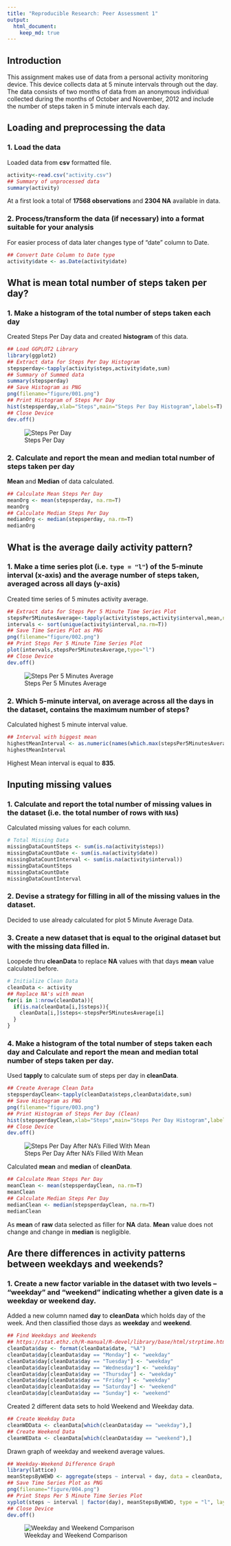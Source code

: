 ```yaml
---
title: "Reproducible Research: Peer Assessment 1"
output: 
  html_document:
    keep_md: true
---
```


## Introduction

This assignment makes use of data from a personal activity monitoring
device. This device collects data at 5 minute intervals through out the
day. The data consists of two months of data from an anonymous
individual collected during the months of October and November, 2012
and include the number of steps taken in 5 minute intervals each day.

## Loading and preprocessing the data

### 1. Load the data

Loaded data from **csv** formatted file.

```r
activity<-read.csv("activity.csv")
## Summary of unprocessed data
summary(activity)
```

At a first look a total of **17568 observations** and **2304 NA** available in data.

### 2. Process/transform the data (if necessary) into a format suitable for your analysis

For easier process of data later changes type of "date" column to Date.

```r
## Convert Date Column to Date type
activity$date <- as.Date(activity$date)
```

## What is mean total number of steps taken per day?

### 1. Make a histogram of the total number of steps taken each day

Created Steps Per Day data and created **histogram** of this data.

```r
## Load GGPLOT2 Library
library(ggplot2)
## Extract data for Steps Per Day Histogram
stepsperday<-tapply(activity$steps,activity$date,sum)
## Summary of Summed data
summary(stepsperday)
## Save Histogram as PNG
png(filename="figure/001.png")
## Print Histogram of Steps Per Day
hist(stepsperday,xlab="Steps",main="Steps Per Day Histogram",labels=T)
## Close Device
dev.off()
```

![Steps Per Day](figure/001.png) 

### 2. Calculate and report the **mean** and **median** total number of steps taken per day

**Mean** and **Median** of data calculated.

```r
## Calculate Mean Steps Per Day
meanOrg <- mean(stepsperday, na.rm=T)
meanOrg
## Calculate Median Steps Per Day
medianOrg <- median(stepsperday, na.rm=T)
medianOrg
```

## What is the average daily activity pattern?

### 1. Make a time series plot (i.e. `type = "l"`) of the 5-minute interval (x-axis) and the average number of steps taken, averaged across all days (y-axis)

Created time series of 5 minutes activity average.

```r
## Extract data for Steps Per 5 Minute Time Series Plot
stepsPer5MinutesAverage<-tapply(activity$steps,activity$interval,mean,na.rm=T)
intervals <- sort(unique(activity$interval,na.rm=T))
## Save Time Series Plot as PNG
png(filename="figure/002.png")
## Print Steps Per 5 Minute Time Series Plot
plot(intervals,stepsPer5MinutesAverage,type="l")
## Close Device
dev.off()
```

![Steps Per 5 Minutes Average](figure/002.png) 


### 2. Which 5-minute interval, on average across all the days in the dataset, contains the maximum number of steps?

Calculated highest 5 minute interval value. 

```r
## Interval with biggest mean
highestMeanInterval <- as.numeric(names(which.max(stepsPer5MinutesAverage)) )
highestMeanInterval
```

Highest Mean interval is equal to **835**.

## Inputing missing values

### 1. Calculate and report the total number of missing values in the dataset (i.e. the total number of rows with `NA`s)

Calculated missing values for each column.

```r
# Total Missing Data
missingDataCountSteps <- sum(is.na(activity$steps))
missingDataCountDate <- sum(is.na(activity$date))
missingDataCountInterval <- sum(is.na(activity$interval))
missingDataCountSteps
missingDataCountDate
missingDataCountInterval
```

### 2. Devise a strategy for filling in all of the missing values in the dataset. 

Decided to use already calculated for plot 5 Minute Average Data.

### 3. Create a new dataset that is equal to the original dataset but with the missing data filled in.

Loopede thru **cleanData** to replace **NA** values with that days **mean** value calculated before.

```r
# Initialize Clean Data
cleanData <- activity
## Replace NA's with mean
for(i in 1:nrow(cleanData)){
  if(is.na(cleanData[i,]$steps)){
    cleanData[i,]$steps<-stepsPer5MinutesAverage[i]
  }
}
```

### 4. Make a histogram of the total number of steps taken each day and Calculate and report the **mean** and **median** total number of steps taken per day.

Used **tapply** to calculate sum of steps per day in **cleanData**.

```r
## Create Average Clean Data
stepsperdayClean<-tapply(cleanData$steps,cleanData$date,sum)
## Save Histogram as PNG
png(filename="figure/003.png")
## Print Histogram of Steps Per Day (Clean)
hist(stepsperdayClean,xlab="Steps",main="Steps Per Day Histogram",labels=T)
## Close Device
dev.off()
```

![Steps Per Day After NA's Filled With Mean](figure/003.png) 

Calculated **mean** and **median** of **cleanData**.

```r
## Calculate Mean Steps Per Day
meanClean <- mean(stepsperdayClean, na.rm=T)
meanClean
## Calculate Median Steps Per Day
medianClean <- median(stepsperdayClean, na.rm=T)
medianClean
```

As **mean** of **raw** data selected as filler for **NA** data. **Mean** value does not change and change in **median** is negligible.


## Are there differences in activity patterns between weekdays and weekends?

### 1. Create a new factor variable in the dataset with two levels -- "weekday" and "weekend" indicating whether a given date is a weekday or weekend day.

Added a new column named **day** to **cleanData** which holds day of the week. And then classified those days as **weekday** and **weekend**.

```r
## Find Weekdays and Weekends
## https://stat.ethz.ch/R-manual/R-devel/library/base/html/strptime.html
cleanData$day <- format(cleanData$date, "%A")
cleanData$day[cleanData$day == "Monday"] <- "weekday"
cleanData$day[cleanData$day == "Tuesday"] <- "weekday"
cleanData$day[cleanData$day == "Wednesday"] <- "weekday"
cleanData$day[cleanData$day == "Thursday"] <- "weekday"
cleanData$day[cleanData$day == "Friday"] <- "weekday"
cleanData$day[cleanData$day == "Saturday"] <- "weekend"
cleanData$day[cleanData$day == "Sunday"] <- "weekend"
```

Created 2 different data sets to hold Weekend and Weekday data.

```r
## Create Weekday Data
cleanWDData <- cleanData[which(cleanData$day == "weekday"),]
## Create Weekend Data
cleanWEData <- cleanData[which(cleanData$day == "weekend"),]
```

Drawn graph of weekday and weekend average values.

```r
## Weekday-Weekend Difference Graph
library(lattice)
meanStepsByWEWD <- aggregate(steps ~ interval + day, data = cleanData, mean)
## Save Time Series Plot as PNG
png(filename="figure/004.png")
## Print Steps Per 5 Minute Time Series Plot
xyplot(steps ~ interval | factor(day), meanStepsByWEWD, type = "l", layout = c(1, 2))
## Close Device
dev.off()
```


![Weekday and Weekend Comparison](figure/004.png) 